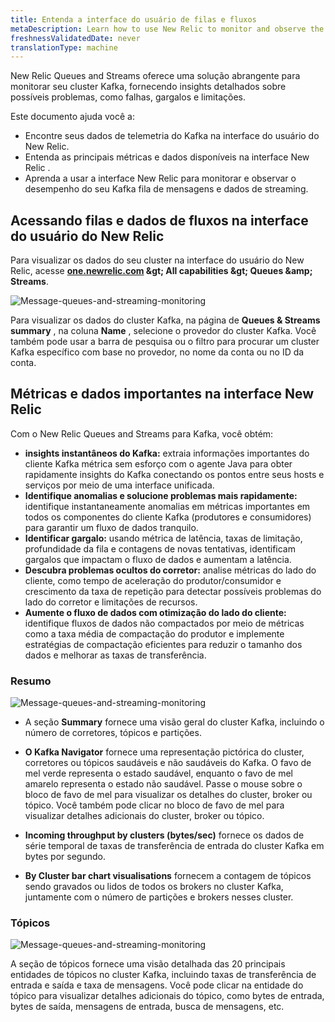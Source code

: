 ```yaml
---
title: Entenda a interface do usuário de filas e fluxos
metaDescription: Learn how to use New Relic to monitor and observe the performance of your Kafka message queues and streaming data.
freshnessValidatedDate: never
translationType: machine
---
```


New Relic Queues and Streams oferece uma solução abrangente para monitorar seu cluster Kafka, fornecendo insights detalhados sobre possíveis problemas, como falhas, gargalos e limitações.

Este documento ajuda você a:

* Encontre seus dados de telemetria do Kafka na interface do usuário do New Relic.
* Entenda as principais métricas e dados disponíveis na interface New Relic .
* Aprenda a usar a interface New Relic para monitorar e observar o desempenho do seu Kafka fila de mensagens e dados de streaming.

## Acessando filas e dados de fluxos na interface do usuário do New Relic

Para visualizar os dados do seu cluster na interface do usuário do New Relic, acesse <DNT>**[one.newrelic.com](https://one.newrelic.com/) &amp;gt; All capabilities &amp;gt; Queues &amp;amp; Streams**</DNT>.

<img title="Message-queues-and-streaming-monitoring" alt="Message-queues-and-streaming-monitoring" src="/images/message-queues-streaming.webp" />

Para visualizar os dados do cluster Kafka, na página de **Queues &amp; Streams summary** , na coluna **Name** , selecione o provedor do cluster Kafka. Você também pode usar a barra de pesquisa ou o filtro para procurar um cluster Kafka específico com base no provedor, no nome da conta ou no ID da conta.

## Métricas e dados importantes na interface New Relic

Com o New Relic Queues and Streams para Kafka, você obtém:

* **insights instantâneos do Kafka:** extraia informações importantes do cliente Kafka métrica sem esforço com o agente Java para obter rapidamente insights do Kafka conectando os pontos entre seus hosts e serviços por meio de uma interface unificada.
* **Identifique anomalias e solucione problemas mais rapidamente:** identifique instantaneamente anomalias em métricas importantes em todos os componentes do cliente Kafka (produtores e consumidores) para garantir um fluxo de dados tranquilo.
* **Identificar gargalo:** usando métrica de latência, taxas de limitação, profundidade da fila e contagens de novas tentativas, identificam gargalos que impactam o fluxo de dados e aumentam a latência.
* **Descubra problemas ocultos do corretor:** analise métricas do lado do cliente, como tempo de aceleração do produtor/consumidor e crescimento da taxa de repetição para detectar possíveis problemas do lado do corretor e limitações de recursos.
* **Aumente o fluxo de dados com otimização do lado do cliente:** identifique fluxos de dados não compactados por meio de métricas como a taxa média de compactação do produtor e implemente estratégias de compactação eficientes para reduzir o tamanho dos dados e melhorar as taxas de transferência.

### Resumo

<img title="Message-queues-and-streaming-monitoring" alt="Message-queues-and-streaming-monitoring" src="/images/kafka-monitoring.webp" />

* A seção **Summary** fornece uma visão geral do cluster Kafka, incluindo o número de corretores, tópicos e partições.

* **O Kafka Navigator** fornece uma representação pictórica do cluster, corretores ou tópicos saudáveis e não saudáveis do Kafka. O favo de mel verde representa o estado saudável, enquanto o favo de mel amarelo representa o estado não saudável. Passe o mouse sobre o bloco de favo de mel para visualizar os detalhes do cluster, broker ou tópico. Você também pode clicar no bloco de favo de mel para visualizar detalhes adicionais do cluster, broker ou tópico.

* **Incoming throughput by clusters (bytes/sec)** fornece os dados de série temporal de taxas de transferência de entrada do cluster Kafka em bytes por segundo.

* **By Cluster bar chart visualisations** fornecem a contagem de tópicos sendo gravados ou lidos de todos os brokers no cluster Kafka, juntamente com o número de partições e brokers nesses cluster.

### Tópicos

<img title="Message-queues-and-streaming-monitoring" alt="Message-queues-and-streaming-monitoring" src="/images/kafka-topics.webp" />

A seção de tópicos fornece uma visão detalhada das 20 principais entidades de tópicos no cluster Kafka, incluindo taxas de transferência de entrada e saída e taxa de mensagens. Você pode clicar na entidade do tópico para visualizar detalhes adicionais do tópico, como bytes de entrada, bytes de saída, mensagens de entrada, busca de mensagens, etc.